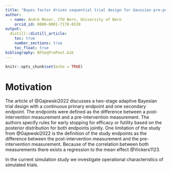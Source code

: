 ```yaml
---
title: "Bayes factor driven sequential trial design for Gaussian pre-post study endpoints"
author:
  - name: André Moser, CTU Bern, University of Bern
    orcid_id: 0000-0001-7178-6539
output: 
  distill::distill_article:
    toc: true
    number_sections: true    
    toc_float: true
bibliography: BFSeqPrePost.bib
---
```


```r
knitr::opts_chunk$set(echo = TRUE)
```

# Motivation

The article of @Gajewski2022 discusses a two-stage adaptive Bayesian trial design with a continuous primary endpoint and one secondary endpoint. The endpoints were defined as the difference between a post-intervention measurement and a pre-intervention measurement. The authors specify rules for early stopping for efficacy or futility based on the posterior distribution for both endpoints jointly. One limitation of the study from @Gajewski2022 is the definition of the study endpoints as the difference between the post-intervention measurement and the pre-intervention measurement. Because of the correlation between both measurements there exists a regression to the mean effect @Vickers1123. 

In the current simulation study we investigate operational characteristics of simulated trials.